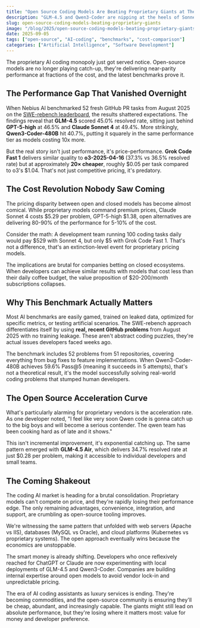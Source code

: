 ```yaml
---
title: "Open Source Coding Models Are Beating Proprietary Giants at Their Own Game"
description: "GLM-4.5 and Qwen3-Coder are nipping at the heels of Sonnet 4 and GPT-5 on real GitHub tasks while costing 20x less. The coding AI monopoly is crumbling."
slug: open-source-coding-models-beating-proprietary-giants
image: "/blog/2025/open-source-coding-models-beating-proprietary-giants.webp"
date: 2025-09-05
tags: ["open-source", "AI-coding", "benchmarks", "cost-comparison"]
categories: ["Artificial Intelligence", "Software Development"]
---
```


The proprietary AI coding monopoly just got served notice. Open-source models are no longer playing catch-up, they're delivering near-parity performance at fractions of the cost, and the latest benchmarks prove it.

## The Performance Gap That Vanished Overnight

When Nebius AI benchmarked 52 fresh GitHub PR tasks from August 2025 on the [SWE-rebench leaderboard](https://swe-rebench.com/), the results shattered expectations. The findings reveal that **GLM-4.5** scored 45.0% resolved rate, sitting just behind **GPT-5-high** at 46.5% and **Claude Sonnet 4** at 49.4%. More strikingly, **Qwen3-Coder-480B** hit 40.7%, putting it squarely in the same performance tier as models costing 10x more.

But the real story isn't just performance, it's price-performance. **Grok Code Fast 1** delivers similar quality to **o3-2025-04-16** (37.3% vs 36.5% resolved rate) but at approximately **20× cheaper**, roughly $0.05 per task compared to o3's $1.04. That's not just competitive pricing, it's predatory.

## The Cost Revolution Nobody Saw Coming

The pricing disparity between open and closed models has become almost comical. While proprietary models command premium prices, Claude Sonnet 4 costs $5.29 per problem, GPT-5-high $1.38, open alternatives are delivering 80-90% of the performance for 5-10% of the cost.

Consider the math: A development team running 100 coding tasks daily would pay $529 with Sonnet 4, but only $5 with Grok Code Fast 1. That's not a difference, that's an extinction-level event for proprietary pricing models.

The implications are brutal for companies betting on closed ecosystems. When developers can achieve similar results with models that cost less than their daily coffee budget, the value proposition of $20-200/month subscriptions collapses.

## Why This Benchmark Actually Matters

Most AI benchmarks are easily gamed, trained on leaked data, optimized for specific metrics, or testing artificial scenarios. The SWE-rebench approach differentiates itself by using **real, recent GitHub problems** from August 2025 with no training leakage. These aren't abstract coding puzzles, they're actual issues developers faced weeks ago.

The benchmark includes 52 problems from 51 repositories, covering everything from bug fixes to feature implementations. When Qwen3-Coder-480B achieves 59.6% Pass@5 (meaning it succeeds in 5 attempts), that's not a theoretical result, it's the model successfully solving real-world coding problems that stumped human developers.

## The Open Source Acceleration Curve

What's particularly alarming for proprietary vendors is the acceleration rate. As one developer noted, "I feel like very soon Qwen code is gonna catch up to the big boys and will become a serious contender. The qwen team has been cooking hard as of late and it shows."

This isn't incremental improvement, it's exponential catching up. The same pattern emerged with **GLM-4.5 Air**, which delivers 34.7% resolved rate at just $0.28 per problem, making it accessible to individual developers and small teams.


## The Coming Shakeout

The coding AI market is heading for a brutal consolidation. Proprietary models can't compete on price, and they're rapidly losing their performance edge. The only remaining advantages, convenience, integration, and support, are crumbling as open-source tooling improves.

We're witnessing the same pattern that unfolded with web servers (Apache vs IIS), databases (MySQL vs Oracle), and cloud platforms (Kubernetes vs proprietary systems). The open approach eventually wins because the economics are unstoppable.

The smart money is already shifting. Developers who once reflexively reached for ChatGPT or Claude are now experimenting with local deployments of GLM-4.5 and Qwen3-Coder. Companies are building internal expertise around open models to avoid vendor lock-in and unpredictable pricing.

The era of AI coding assistants as luxury services is ending. They're becoming commodities, and the open-source community is ensuring they'll be cheap, abundant, and increasingly capable. The giants might still lead on absolute performance, but they're losing where it matters most: value for money and developer preference.